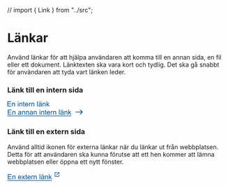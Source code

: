 // import { Link } from "../src";

<Meta title="Design System/Komponenter/Länkar/Översikt" />

# Länkar

<p>Använd länkar för att hjälpa användaren att komma till en annan sida, en fil eller ett dokument. Länktexten ska vara kort och tydlig. Det ska gå snabbt för användaren att tyda vart länken leder.</p>

### Länk till en intern sida

<svg width="97" height="13" viewBox="0 0 97 13" fill="none" xmlns="http://www.w3.org/2000/svg">
    <path d="M0.265625 12V0.546875H8.54688V1.89844H1.78125V5.40625H8.11719V6.75H1.78125V10.6484H8.8125V12H0.265625ZM10.7266 12V3.70312H11.9922V4.88281C12.6016 3.97135 13.4818 3.51562 14.6328 3.51562C15.1328 3.51562 15.5911 3.60677 16.0078 3.78906C16.4297 3.96615 16.7448 4.20052 16.9531 4.49219C17.1615 4.78385 17.3073 5.13021 17.3906 5.53125C17.4427 5.79167 17.4688 6.2474 17.4688 6.89844V12H16.0625V6.95312C16.0625 6.38021 16.0078 5.95312 15.8984 5.67188C15.7891 5.38542 15.5938 5.15885 15.3125 4.99219C15.0365 4.82031 14.7109 4.73438 14.3359 4.73438C13.737 4.73438 13.2188 4.92448 12.7812 5.30469C12.349 5.6849 12.1328 6.40625 12.1328 7.46875V12H10.7266ZM24.0938 2.16406V0.546875H25.5V2.16406H24.0938ZM24.0938 12V3.70312H25.5V12H24.0938ZM27.6484 12V3.70312H28.9141V4.88281C29.5234 3.97135 30.4036 3.51562 31.5547 3.51562C32.0547 3.51562 32.513 3.60677 32.9297 3.78906C33.3516 3.96615 33.6667 4.20052 33.875 4.49219C34.0833 4.78385 34.2292 5.13021 34.3125 5.53125C34.3646 5.79167 34.3906 6.2474 34.3906 6.89844V12H32.9844V6.95312C32.9844 6.38021 32.9297 5.95312 32.8203 5.67188C32.7109 5.38542 32.5156 5.15885 32.2344 4.99219C31.9583 4.82031 31.6328 4.73438 31.2578 4.73438C30.6589 4.73438 30.1406 4.92448 29.7031 5.30469C29.2708 5.6849 29.0547 6.40625 29.0547 7.46875V12H27.6484ZM39.625 10.7422L39.8281 11.9844C39.4323 12.0677 39.0781 12.1094 38.7656 12.1094C38.2552 12.1094 37.8594 12.0286 37.5781 11.8672C37.2969 11.7057 37.099 11.4948 36.9844 11.2344C36.8698 10.9688 36.8125 10.4141 36.8125 9.57031V4.79688H35.7812V3.70312H36.8125V1.64844L38.2109 0.804688V3.70312H39.625V4.79688H38.2109V9.64844C38.2109 10.0495 38.2344 10.3073 38.2812 10.4219C38.3333 10.5365 38.4141 10.6276 38.5234 10.6953C38.638 10.763 38.7995 10.7969 39.0078 10.7969C39.1641 10.7969 39.3698 10.7786 39.625 10.7422ZM46.6875 9.32812L48.1406 9.50781C47.9115 10.3568 47.487 11.0156 46.8672 11.4844C46.2474 11.9531 45.4557 12.1875 44.4922 12.1875C43.2786 12.1875 42.3151 11.8151 41.6016 11.0703C40.8932 10.3203 40.5391 9.27083 40.5391 7.92188C40.5391 6.52604 40.8984 5.44271 41.6172 4.67188C42.3359 3.90104 43.2682 3.51562 44.4141 3.51562C45.5234 3.51562 46.4297 3.89323 47.1328 4.64844C47.8359 5.40365 48.1875 6.46615 48.1875 7.83594C48.1875 7.91927 48.1849 8.04427 48.1797 8.21094H41.9922C42.0443 9.1224 42.3021 9.82031 42.7656 10.3047C43.2292 10.7891 43.8073 11.0312 44.5 11.0312C45.0156 11.0312 45.4557 10.8958 45.8203 10.625C46.1849 10.3542 46.474 9.92188 46.6875 9.32812ZM42.0703 7.05469H46.7031C46.6406 6.35677 46.4635 5.83333 46.1719 5.48438C45.724 4.94271 45.1432 4.67188 44.4297 4.67188C43.7839 4.67188 43.2396 4.88802 42.7969 5.32031C42.3594 5.7526 42.1172 6.33073 42.0703 7.05469ZM49.8984 12V3.70312H51.1641V4.96094C51.487 4.3724 51.7839 3.98438 52.0547 3.79688C52.3307 3.60938 52.6328 3.51562 52.9609 3.51562C53.4349 3.51562 53.9167 3.66667 54.4062 3.96875L53.9219 5.27344C53.5781 5.07031 53.2344 4.96875 52.8906 4.96875C52.5833 4.96875 52.3073 5.0625 52.0625 5.25C51.8177 5.43229 51.6432 5.6875 51.5391 6.01562C51.3828 6.51562 51.3047 7.0625 51.3047 7.65625V12H49.8984ZM55.2422 12V3.70312H56.5078V4.88281C57.1172 3.97135 57.9974 3.51562 59.1484 3.51562C59.6484 3.51562 60.1068 3.60677 60.5234 3.78906C60.9453 3.96615 61.2604 4.20052 61.4688 4.49219C61.6771 4.78385 61.8229 5.13021 61.9062 5.53125C61.9583 5.79167 61.9844 6.2474 61.9844 6.89844V12H60.5781V6.95312C60.5781 6.38021 60.5234 5.95312 60.4141 5.67188C60.3047 5.38542 60.1094 5.15885 59.8281 4.99219C59.5521 4.82031 59.2266 4.73438 58.8516 4.73438C58.2526 4.73438 57.7344 4.92448 57.2969 5.30469C56.8646 5.6849 56.6484 6.40625 56.6484 7.46875V12H55.2422ZM68.5703 12V0.546875H69.9766V12H68.5703ZM77.5781 10.9766C77.0573 11.4193 76.5547 11.7318 76.0703 11.9141C75.5911 12.0964 75.0755 12.1875 74.5234 12.1875C73.612 12.1875 72.9115 11.9661 72.4219 11.5234C71.9323 11.0755 71.6875 10.5052 71.6875 9.8125C71.6875 9.40625 71.7786 9.03646 71.9609 8.70312C72.1484 8.36458 72.3906 8.09375 72.6875 7.89062C72.9896 7.6875 73.3281 7.53385 73.7031 7.42969C73.9792 7.35677 74.3958 7.28646 74.9531 7.21875C76.0885 7.08333 76.9245 6.92188 77.4609 6.73438C77.4661 6.54167 77.4688 6.41927 77.4688 6.36719C77.4688 5.79427 77.3359 5.39062 77.0703 5.15625C76.7109 4.83854 76.1771 4.67969 75.4688 4.67969C74.8073 4.67969 74.3177 4.79688 74 5.03125C73.6875 5.26042 73.4557 5.66927 73.3047 6.25781L71.9297 6.07031C72.0547 5.48177 72.2604 5.00781 72.5469 4.64844C72.8333 4.28385 73.2474 4.00521 73.7891 3.8125C74.3307 3.61458 74.9583 3.51562 75.6719 3.51562C76.3802 3.51562 76.9557 3.59896 77.3984 3.76562C77.8411 3.93229 78.1667 4.14323 78.375 4.39844C78.5833 4.64844 78.7292 4.96615 78.8125 5.35156C78.8594 5.59115 78.8828 6.02344 78.8828 6.64844V8.52344C78.8828 9.83073 78.9115 10.6589 78.9688 11.0078C79.0312 11.3516 79.151 11.6823 79.3281 12H77.8594C77.7135 11.7083 77.6198 11.3672 77.5781 10.9766ZM77.4609 7.83594C76.9505 8.04427 76.1849 8.22135 75.1641 8.36719C74.5859 8.45052 74.1771 8.54427 73.9375 8.64844C73.6979 8.7526 73.513 8.90625 73.3828 9.10938C73.2526 9.30729 73.1875 9.52865 73.1875 9.77344C73.1875 10.1484 73.3281 10.4609 73.6094 10.7109C73.8958 10.9609 74.3125 11.0859 74.8594 11.0859C75.401 11.0859 75.8828 10.9688 76.3047 10.7344C76.7266 10.4948 77.0365 10.1693 77.2344 9.75781C77.3854 9.4401 77.4609 8.97135 77.4609 8.35156V7.83594ZM73.3203 2.07812V0.476562H74.7891V2.07812H73.3203ZM76.2344 2.07812V0.476562H77.7031V2.07812H76.2344ZM81.0703 12V3.70312H82.3359V4.88281C82.9453 3.97135 83.8255 3.51562 84.9766 3.51562C85.4766 3.51562 85.9349 3.60677 86.3516 3.78906C86.7734 3.96615 87.0885 4.20052 87.2969 4.49219C87.5052 4.78385 87.651 5.13021 87.7344 5.53125C87.7865 5.79167 87.8125 6.2474 87.8125 6.89844V12H86.4062V6.95312C86.4062 6.38021 86.3516 5.95312 86.2422 5.67188C86.1328 5.38542 85.9375 5.15885 85.6562 4.99219C85.3802 4.82031 85.0547 4.73438 84.6797 4.73438C84.0807 4.73438 83.5625 4.92448 83.125 5.30469C82.6927 5.6849 82.4766 6.40625 82.4766 7.46875V12H81.0703ZM89.9844 12V0.546875H91.3906V7.07812L94.7188 3.70312H96.5391L93.3672 6.78125L96.8594 12H95.125L92.3828 7.75781L91.3906 8.71094V12H89.9844Z" fill="#005595"/>
    <path d="M-1 14.2812H96.9219V15.4531H-1V14.2812Z" fill="#005595"/>
</svg>

<div className="py-6">
    <svg width="175" height="24" viewBox="0 0 175 24" fill="none" xmlns="http://www.w3.org/2000/svg">
        <path d="M1.26562 18V6.54688H9.54688V7.89844H2.78125V11.4062H9.11719V12.75H2.78125V16.6484H9.8125V18H1.26562ZM11.7266 18V9.70312H12.9922V10.8828C13.6016 9.97135 14.4818 9.51562 15.6328 9.51562C16.1328 9.51562 16.5911 9.60677 17.0078 9.78906C17.4297 9.96615 17.7448 10.2005 17.9531 10.4922C18.1615 10.7839 18.3073 11.1302 18.3906 11.5312C18.4427 11.7917 18.4688 12.2474 18.4688 12.8984V18H17.0625V12.9531C17.0625 12.3802 17.0078 11.9531 16.8984 11.6719C16.7891 11.3854 16.5938 11.1589 16.3125 10.9922C16.0365 10.8203 15.7109 10.7344 15.3359 10.7344C14.737 10.7344 14.2188 10.9245 13.7812 11.3047C13.349 11.6849 13.1328 12.4062 13.1328 13.4688V18H11.7266ZM30.5 16.9766C29.9792 17.4193 29.4766 17.7318 28.9922 17.9141C28.513 18.0964 27.9974 18.1875 27.4453 18.1875C26.5339 18.1875 25.8333 17.9661 25.3438 17.5234C24.8542 17.0755 24.6094 16.5052 24.6094 15.8125C24.6094 15.4062 24.7005 15.0365 24.8828 14.7031C25.0703 14.3646 25.3125 14.0938 25.6094 13.8906C25.9115 13.6875 26.25 13.5339 26.625 13.4297C26.901 13.3568 27.3177 13.2865 27.875 13.2188C29.0104 13.0833 29.8464 12.9219 30.3828 12.7344C30.388 12.5417 30.3906 12.4193 30.3906 12.3672C30.3906 11.7943 30.2578 11.3906 29.9922 11.1562C29.6328 10.8385 29.099 10.6797 28.3906 10.6797C27.7292 10.6797 27.2396 10.7969 26.9219 11.0312C26.6094 11.2604 26.3776 11.6693 26.2266 12.2578L24.8516 12.0703C24.9766 11.4818 25.1823 11.0078 25.4688 10.6484C25.7552 10.2839 26.1693 10.0052 26.7109 9.8125C27.2526 9.61458 27.8802 9.51562 28.5938 9.51562C29.3021 9.51562 29.8776 9.59896 30.3203 9.76562C30.763 9.93229 31.0885 10.1432 31.2969 10.3984C31.5052 10.6484 31.651 10.9661 31.7344 11.3516C31.7812 11.5911 31.8047 12.0234 31.8047 12.6484V14.5234C31.8047 15.8307 31.8333 16.6589 31.8906 17.0078C31.9531 17.3516 32.0729 17.6823 32.25 18H30.7812C30.6354 17.7083 30.5417 17.3672 30.5 16.9766ZM30.3828 13.8359C29.8724 14.0443 29.1068 14.2214 28.0859 14.3672C27.5078 14.4505 27.099 14.5443 26.8594 14.6484C26.6198 14.7526 26.4349 14.9062 26.3047 15.1094C26.1745 15.3073 26.1094 15.5286 26.1094 15.7734C26.1094 16.1484 26.25 16.4609 26.5312 16.7109C26.8177 16.9609 27.2344 17.0859 27.7812 17.0859C28.3229 17.0859 28.8047 16.9688 29.2266 16.7344C29.6484 16.4948 29.9583 16.1693 30.1562 15.7578C30.3073 15.4401 30.3828 14.9714 30.3828 14.3516V13.8359ZM33.9922 18V9.70312H35.2578V10.8828C35.8672 9.97135 36.7474 9.51562 37.8984 9.51562C38.3984 9.51562 38.8568 9.60677 39.2734 9.78906C39.6953 9.96615 40.0104 10.2005 40.2188 10.4922C40.4271 10.7839 40.5729 11.1302 40.6562 11.5312C40.7083 11.7917 40.7344 12.2474 40.7344 12.8984V18H39.3281V12.9531C39.3281 12.3802 39.2734 11.9531 39.1641 11.6719C39.0547 11.3854 38.8594 11.1589 38.5781 10.9922C38.3021 10.8203 37.9766 10.7344 37.6016 10.7344C37.0026 10.7344 36.4844 10.9245 36.0469 11.3047C35.6146 11.6849 35.3984 12.4062 35.3984 13.4688V18H33.9922ZM42.8984 18V9.70312H44.1641V10.8828C44.7734 9.97135 45.6536 9.51562 46.8047 9.51562C47.3047 9.51562 47.763 9.60677 48.1797 9.78906C48.6016 9.96615 48.9167 10.2005 49.125 10.4922C49.3333 10.7839 49.4792 11.1302 49.5625 11.5312C49.6146 11.7917 49.6406 12.2474 49.6406 12.8984V18H48.2344V12.9531C48.2344 12.3802 48.1797 11.9531 48.0703 11.6719C47.9609 11.3854 47.7656 11.1589 47.4844 10.9922C47.2083 10.8203 46.8828 10.7344 46.5078 10.7344C45.9089 10.7344 45.3906 10.9245 44.9531 11.3047C44.5208 11.6849 44.3047 12.4062 44.3047 13.4688V18H42.8984ZM57.2188 16.9766C56.6979 17.4193 56.1953 17.7318 55.7109 17.9141C55.2318 18.0964 54.7161 18.1875 54.1641 18.1875C53.2526 18.1875 52.5521 17.9661 52.0625 17.5234C51.5729 17.0755 51.3281 16.5052 51.3281 15.8125C51.3281 15.4062 51.4193 15.0365 51.6016 14.7031C51.7891 14.3646 52.0312 14.0938 52.3281 13.8906C52.6302 13.6875 52.9688 13.5339 53.3438 13.4297C53.6198 13.3568 54.0365 13.2865 54.5938 13.2188C55.7292 13.0833 56.5651 12.9219 57.1016 12.7344C57.1068 12.5417 57.1094 12.4193 57.1094 12.3672C57.1094 11.7943 56.9766 11.3906 56.7109 11.1562C56.3516 10.8385 55.8177 10.6797 55.1094 10.6797C54.4479 10.6797 53.9583 10.7969 53.6406 11.0312C53.3281 11.2604 53.0964 11.6693 52.9453 12.2578L51.5703 12.0703C51.6953 11.4818 51.901 11.0078 52.1875 10.6484C52.474 10.2839 52.888 10.0052 53.4297 9.8125C53.9714 9.61458 54.599 9.51562 55.3125 9.51562C56.0208 9.51562 56.5964 9.59896 57.0391 9.76562C57.4818 9.93229 57.8073 10.1432 58.0156 10.3984C58.224 10.6484 58.3698 10.9661 58.4531 11.3516C58.5 11.5911 58.5234 12.0234 58.5234 12.6484V14.5234C58.5234 15.8307 58.5521 16.6589 58.6094 17.0078C58.6719 17.3516 58.7917 17.6823 58.9688 18H57.5C57.3542 17.7083 57.2604 17.3672 57.2188 16.9766ZM57.1016 13.8359C56.5911 14.0443 55.8255 14.2214 54.8047 14.3672C54.2266 14.4505 53.8177 14.5443 53.5781 14.6484C53.3385 14.7526 53.1536 14.9062 53.0234 15.1094C52.8932 15.3073 52.8281 15.5286 52.8281 15.7734C52.8281 16.1484 52.9688 16.4609 53.25 16.7109C53.5365 16.9609 53.9531 17.0859 54.5 17.0859C55.0417 17.0859 55.5234 16.9688 55.9453 16.7344C56.3672 16.4948 56.6771 16.1693 56.875 15.7578C57.026 15.4401 57.1016 14.9714 57.1016 14.3516V13.8359ZM60.7109 18V9.70312H61.9766V10.8828C62.5859 9.97135 63.4661 9.51562 64.6172 9.51562C65.1172 9.51562 65.5755 9.60677 65.9922 9.78906C66.4141 9.96615 66.7292 10.2005 66.9375 10.4922C67.1458 10.7839 67.2917 11.1302 67.375 11.5312C67.4271 11.7917 67.4531 12.2474 67.4531 12.8984V18H66.0469V12.9531C66.0469 12.3802 65.9922 11.9531 65.8828 11.6719C65.7734 11.3854 65.5781 11.1589 65.2969 10.9922C65.0208 10.8203 64.6953 10.7344 64.3203 10.7344C63.7214 10.7344 63.2031 10.9245 62.7656 11.3047C62.3333 11.6849 62.1172 12.4062 62.1172 13.4688V18H60.7109ZM74.0781 8.16406V6.54688H75.4844V8.16406H74.0781ZM74.0781 18V9.70312H75.4844V18H74.0781ZM77.6328 18V9.70312H78.8984V10.8828C79.5078 9.97135 80.388 9.51562 81.5391 9.51562C82.0391 9.51562 82.4974 9.60677 82.9141 9.78906C83.3359 9.96615 83.651 10.2005 83.8594 10.4922C84.0677 10.7839 84.2135 11.1302 84.2969 11.5312C84.349 11.7917 84.375 12.2474 84.375 12.8984V18H82.9688V12.9531C82.9688 12.3802 82.9141 11.9531 82.8047 11.6719C82.6953 11.3854 82.5 11.1589 82.2188 10.9922C81.9427 10.8203 81.6172 10.7344 81.2422 10.7344C80.6432 10.7344 80.125 10.9245 79.6875 11.3047C79.2552 11.6849 79.0391 12.4062 79.0391 13.4688V18H77.6328ZM89.6094 16.7422L89.8125 17.9844C89.4167 18.0677 89.0625 18.1094 88.75 18.1094C88.2396 18.1094 87.8438 18.0286 87.5625 17.8672C87.2812 17.7057 87.0833 17.4948 86.9688 17.2344C86.8542 16.9688 86.7969 16.4141 86.7969 15.5703V10.7969H85.7656V9.70312H86.7969V7.64844L88.1953 6.80469V9.70312H89.6094V10.7969H88.1953V15.6484C88.1953 16.0495 88.2188 16.3073 88.2656 16.4219C88.3177 16.5365 88.3984 16.6276 88.5078 16.6953C88.6224 16.763 88.7839 16.7969 88.9922 16.7969C89.1484 16.7969 89.3542 16.7786 89.6094 16.7422ZM96.6719 15.3281L98.125 15.5078C97.8958 16.3568 97.4714 17.0156 96.8516 17.4844C96.2318 17.9531 95.4401 18.1875 94.4766 18.1875C93.263 18.1875 92.2995 17.8151 91.5859 17.0703C90.8776 16.3203 90.5234 15.2708 90.5234 13.9219C90.5234 12.526 90.8828 11.4427 91.6016 10.6719C92.3203 9.90104 93.2526 9.51562 94.3984 9.51562C95.5078 9.51562 96.4141 9.89323 97.1172 10.6484C97.8203 11.4036 98.1719 12.4661 98.1719 13.8359C98.1719 13.9193 98.1693 14.0443 98.1641 14.2109H91.9766C92.0286 15.1224 92.2865 15.8203 92.75 16.3047C93.2135 16.7891 93.7917 17.0312 94.4844 17.0312C95 17.0312 95.4401 16.8958 95.8047 16.625C96.1693 16.3542 96.4583 15.9219 96.6719 15.3281ZM92.0547 13.0547H96.6875C96.625 12.3568 96.4479 11.8333 96.1562 11.4844C95.7083 10.9427 95.1276 10.6719 94.4141 10.6719C93.7682 10.6719 93.224 10.888 92.7812 11.3203C92.3438 11.7526 92.1016 12.3307 92.0547 13.0547ZM99.8828 18V9.70312H101.148V10.9609C101.471 10.3724 101.768 9.98438 102.039 9.79688C102.315 9.60938 102.617 9.51562 102.945 9.51562C103.419 9.51562 103.901 9.66667 104.391 9.96875L103.906 11.2734C103.562 11.0703 103.219 10.9688 102.875 10.9688C102.568 10.9688 102.292 11.0625 102.047 11.25C101.802 11.4323 101.628 11.6875 101.523 12.0156C101.367 12.5156 101.289 13.0625 101.289 13.6562V18H99.8828ZM105.227 18V9.70312H106.492V10.8828C107.102 9.97135 107.982 9.51562 109.133 9.51562C109.633 9.51562 110.091 9.60677 110.508 9.78906C110.93 9.96615 111.245 10.2005 111.453 10.4922C111.661 10.7839 111.807 11.1302 111.891 11.5312C111.943 11.7917 111.969 12.2474 111.969 12.8984V18H110.562V12.9531C110.562 12.3802 110.508 11.9531 110.398 11.6719C110.289 11.3854 110.094 11.1589 109.812 10.9922C109.536 10.8203 109.211 10.7344 108.836 10.7344C108.237 10.7344 107.719 10.9245 107.281 11.3047C106.849 11.6849 106.633 12.4062 106.633 13.4688V18H105.227ZM118.555 18V6.54688H119.961V18H118.555ZM127.562 16.9766C127.042 17.4193 126.539 17.7318 126.055 17.9141C125.576 18.0964 125.06 18.1875 124.508 18.1875C123.596 18.1875 122.896 17.9661 122.406 17.5234C121.917 17.0755 121.672 16.5052 121.672 15.8125C121.672 15.4062 121.763 15.0365 121.945 14.7031C122.133 14.3646 122.375 14.0938 122.672 13.8906C122.974 13.6875 123.312 13.5339 123.688 13.4297C123.964 13.3568 124.38 13.2865 124.938 13.2188C126.073 13.0833 126.909 12.9219 127.445 12.7344C127.451 12.5417 127.453 12.4193 127.453 12.3672C127.453 11.7943 127.32 11.3906 127.055 11.1562C126.695 10.8385 126.161 10.6797 125.453 10.6797C124.792 10.6797 124.302 10.7969 123.984 11.0312C123.672 11.2604 123.44 11.6693 123.289 12.2578L121.914 12.0703C122.039 11.4818 122.245 11.0078 122.531 10.6484C122.818 10.2839 123.232 10.0052 123.773 9.8125C124.315 9.61458 124.943 9.51562 125.656 9.51562C126.365 9.51562 126.94 9.59896 127.383 9.76562C127.826 9.93229 128.151 10.1432 128.359 10.3984C128.568 10.6484 128.714 10.9661 128.797 11.3516C128.844 11.5911 128.867 12.0234 128.867 12.6484V14.5234C128.867 15.8307 128.896 16.6589 128.953 17.0078C129.016 17.3516 129.135 17.6823 129.312 18H127.844C127.698 17.7083 127.604 17.3672 127.562 16.9766ZM127.445 13.8359C126.935 14.0443 126.169 14.2214 125.148 14.3672C124.57 14.4505 124.161 14.5443 123.922 14.6484C123.682 14.7526 123.497 14.9062 123.367 15.1094C123.237 15.3073 123.172 15.5286 123.172 15.7734C123.172 16.1484 123.312 16.4609 123.594 16.7109C123.88 16.9609 124.297 17.0859 124.844 17.0859C125.385 17.0859 125.867 16.9688 126.289 16.7344C126.711 16.4948 127.021 16.1693 127.219 15.7578C127.37 15.4401 127.445 14.9714 127.445 14.3516V13.8359ZM123.305 8.07812V6.47656H124.773V8.07812H123.305ZM126.219 8.07812V6.47656H127.688V8.07812H126.219ZM131.055 18V9.70312H132.32V10.8828C132.93 9.97135 133.81 9.51562 134.961 9.51562C135.461 9.51562 135.919 9.60677 136.336 9.78906C136.758 9.96615 137.073 10.2005 137.281 10.4922C137.49 10.7839 137.635 11.1302 137.719 11.5312C137.771 11.7917 137.797 12.2474 137.797 12.8984V18H136.391V12.9531C136.391 12.3802 136.336 11.9531 136.227 11.6719C136.117 11.3854 135.922 11.1589 135.641 10.9922C135.365 10.8203 135.039 10.7344 134.664 10.7344C134.065 10.7344 133.547 10.9245 133.109 11.3047C132.677 11.6849 132.461 12.4062 132.461 13.4688V18H131.055ZM139.969 18V6.54688H141.375V13.0781L144.703 9.70312H146.523L143.352 12.7812L146.844 18H145.109L142.367 13.7578L141.375 14.7109V18H139.969Z" fill="#005595"/>
        <path d="M0 20.2812H146.906V21.4531H0V20.2812Z" fill="#005595"/>
        <path d="M167.5 6.16602L166.325 7.34102L170.142 11.166H156.667V12.8327H170.142L166.317 16.6577L167.5 17.8327L173.333 11.9993L167.5 6.16602Z" fill="#005595"/>
    </svg>
</div>

### Länk till en extern sida

<p>Använd alltid ikonen för externa länkar när du länkar ut från webbplatsen. Detta för att användaren ska kunna förutse att ett hen kommer att lämna webbplatsen eller öppna ett nytt fönster.</p>

<svg width="121" height="24" viewBox="0 0 121 24" fill="none" xmlns="http://www.w3.org/2000/svg">
<path d="M1.26562 18V6.54688H9.54688V7.89844H2.78125V11.4062H9.11719V12.75H2.78125V16.6484H9.8125V18H1.26562ZM11.7266 18V9.70312H12.9922V10.8828C13.6016 9.97135 14.4818 9.51562 15.6328 9.51562C16.1328 9.51562 16.5911 9.60677 17.0078 9.78906C17.4297 9.96615 17.7448 10.2005 17.9531 10.4922C18.1615 10.7839 18.3073 11.1302 18.3906 11.5312C18.4427 11.7917 18.4688 12.2474 18.4688 12.8984V18H17.0625V12.9531C17.0625 12.3802 17.0078 11.9531 16.8984 11.6719C16.7891 11.3854 16.5938 11.1589 16.3125 10.9922C16.0365 10.8203 15.7109 10.7344 15.3359 10.7344C14.737 10.7344 14.2188 10.9245 13.7812 11.3047C13.349 11.6849 13.1328 12.4062 13.1328 13.4688V18H11.7266ZM30.7656 15.3281L32.2188 15.5078C31.9896 16.3568 31.5651 17.0156 30.9453 17.4844C30.3255 17.9531 29.5339 18.1875 28.5703 18.1875C27.3568 18.1875 26.3932 17.8151 25.6797 17.0703C24.9714 16.3203 24.6172 15.2708 24.6172 13.9219C24.6172 12.526 24.9766 11.4427 25.6953 10.6719C26.4141 9.90104 27.3464 9.51562 28.4922 9.51562C29.6016 9.51562 30.5078 9.89323 31.2109 10.6484C31.9141 11.4036 32.2656 12.4661 32.2656 13.8359C32.2656 13.9193 32.263 14.0443 32.2578 14.2109H26.0703C26.1224 15.1224 26.3802 15.8203 26.8438 16.3047C27.3073 16.7891 27.8854 17.0312 28.5781 17.0312C29.0938 17.0312 29.5339 16.8958 29.8984 16.625C30.263 16.3542 30.5521 15.9219 30.7656 15.3281ZM26.1484 13.0547H30.7812C30.7188 12.3568 30.5417 11.8333 30.25 11.4844C29.8021 10.9427 29.2214 10.6719 28.5078 10.6719C27.862 10.6719 27.3177 10.888 26.875 11.3203C26.4375 11.7526 26.1953 12.3307 26.1484 13.0547ZM33.0547 18L36.0859 13.6875L33.2812 9.70312H35.0391L36.3125 11.6484C36.5521 12.0182 36.7448 12.3281 36.8906 12.5781C37.1198 12.2344 37.3307 11.9297 37.5234 11.6641L38.9219 9.70312H40.6016L37.7344 13.6094L40.8203 18H39.0938L37.3906 15.4219L36.9375 14.7266L34.7578 18H33.0547ZM45.0625 16.7422L45.2656 17.9844C44.8698 18.0677 44.5156 18.1094 44.2031 18.1094C43.6927 18.1094 43.2969 18.0286 43.0156 17.8672C42.7344 17.7057 42.5365 17.4948 42.4219 17.2344C42.3073 16.9688 42.25 16.4141 42.25 15.5703V10.7969H41.2188V9.70312H42.25V7.64844L43.6484 6.80469V9.70312H45.0625V10.7969H43.6484V15.6484C43.6484 16.0495 43.6719 16.3073 43.7188 16.4219C43.7708 16.5365 43.8516 16.6276 43.9609 16.6953C44.0755 16.763 44.237 16.7969 44.4453 16.7969C44.6016 16.7969 44.8073 16.7786 45.0625 16.7422ZM52.125 15.3281L53.5781 15.5078C53.349 16.3568 52.9245 17.0156 52.3047 17.4844C51.6849 17.9531 50.8932 18.1875 49.9297 18.1875C48.7161 18.1875 47.7526 17.8151 47.0391 17.0703C46.3307 16.3203 45.9766 15.2708 45.9766 13.9219C45.9766 12.526 46.3359 11.4427 47.0547 10.6719C47.7734 9.90104 48.7057 9.51562 49.8516 9.51562C50.9609 9.51562 51.8672 9.89323 52.5703 10.6484C53.2734 11.4036 53.625 12.4661 53.625 13.8359C53.625 13.9193 53.6224 14.0443 53.6172 14.2109H47.4297C47.4818 15.1224 47.7396 15.8203 48.2031 16.3047C48.6667 16.7891 49.2448 17.0312 49.9375 17.0312C50.4531 17.0312 50.8932 16.8958 51.2578 16.625C51.6224 16.3542 51.9115 15.9219 52.125 15.3281ZM47.5078 13.0547H52.1406C52.0781 12.3568 51.901 11.8333 51.6094 11.4844C51.1615 10.9427 50.5807 10.6719 49.8672 10.6719C49.2214 10.6719 48.6771 10.888 48.2344 11.3203C47.7969 11.7526 47.5547 12.3307 47.5078 13.0547ZM55.3359 18V9.70312H56.6016V10.9609C56.9245 10.3724 57.2214 9.98438 57.4922 9.79688C57.7682 9.60938 58.0703 9.51562 58.3984 9.51562C58.8724 9.51562 59.3542 9.66667 59.8438 9.96875L59.3594 11.2734C59.0156 11.0703 58.6719 10.9688 58.3281 10.9688C58.0208 10.9688 57.7448 11.0625 57.5 11.25C57.2552 11.4323 57.0807 11.6875 56.9766 12.0156C56.8203 12.5156 56.7422 13.0625 56.7422 13.6562V18H55.3359ZM60.6797 18V9.70312H61.9453V10.8828C62.5547 9.97135 63.4349 9.51562 64.5859 9.51562C65.0859 9.51562 65.5443 9.60677 65.9609 9.78906C66.3828 9.96615 66.6979 10.2005 66.9062 10.4922C67.1146 10.7839 67.2604 11.1302 67.3438 11.5312C67.3958 11.7917 67.4219 12.2474 67.4219 12.8984V18H66.0156V12.9531C66.0156 12.3802 65.9609 11.9531 65.8516 11.6719C65.7422 11.3854 65.5469 11.1589 65.2656 10.9922C64.9896 10.8203 64.6641 10.7344 64.2891 10.7344C63.6901 10.7344 63.1719 10.9245 62.7344 11.3047C62.3021 11.6849 62.0859 12.4062 62.0859 13.4688V18H60.6797ZM74.0078 18V6.54688H75.4141V18H74.0078ZM83.0156 16.9766C82.4948 17.4193 81.9922 17.7318 81.5078 17.9141C81.0286 18.0964 80.513 18.1875 79.9609 18.1875C79.0495 18.1875 78.349 17.9661 77.8594 17.5234C77.3698 17.0755 77.125 16.5052 77.125 15.8125C77.125 15.4062 77.2161 15.0365 77.3984 14.7031C77.5859 14.3646 77.8281 14.0938 78.125 13.8906C78.4271 13.6875 78.7656 13.5339 79.1406 13.4297C79.4167 13.3568 79.8333 13.2865 80.3906 13.2188C81.526 13.0833 82.362 12.9219 82.8984 12.7344C82.9036 12.5417 82.9062 12.4193 82.9062 12.3672C82.9062 11.7943 82.7734 11.3906 82.5078 11.1562C82.1484 10.8385 81.6146 10.6797 80.9062 10.6797C80.2448 10.6797 79.7552 10.7969 79.4375 11.0312C79.125 11.2604 78.8932 11.6693 78.7422 12.2578L77.3672 12.0703C77.4922 11.4818 77.6979 11.0078 77.9844 10.6484C78.2708 10.2839 78.6849 10.0052 79.2266 9.8125C79.7682 9.61458 80.3958 9.51562 81.1094 9.51562C81.8177 9.51562 82.3932 9.59896 82.8359 9.76562C83.2786 9.93229 83.6042 10.1432 83.8125 10.3984C84.0208 10.6484 84.1667 10.9661 84.25 11.3516C84.2969 11.5911 84.3203 12.0234 84.3203 12.6484V14.5234C84.3203 15.8307 84.349 16.6589 84.4062 17.0078C84.4688 17.3516 84.5885 17.6823 84.7656 18H83.2969C83.151 17.7083 83.0573 17.3672 83.0156 16.9766ZM82.8984 13.8359C82.388 14.0443 81.6224 14.2214 80.6016 14.3672C80.0234 14.4505 79.6146 14.5443 79.375 14.6484C79.1354 14.7526 78.9505 14.9062 78.8203 15.1094C78.6901 15.3073 78.625 15.5286 78.625 15.7734C78.625 16.1484 78.7656 16.4609 79.0469 16.7109C79.3333 16.9609 79.75 17.0859 80.2969 17.0859C80.8385 17.0859 81.3203 16.9688 81.7422 16.7344C82.1641 16.4948 82.474 16.1693 82.6719 15.7578C82.8229 15.4401 82.8984 14.9714 82.8984 14.3516V13.8359ZM78.7578 8.07812V6.47656H80.2266V8.07812H78.7578ZM81.6719 8.07812V6.47656H83.1406V8.07812H81.6719ZM86.5078 18V9.70312H87.7734V10.8828C88.3828 9.97135 89.263 9.51562 90.4141 9.51562C90.9141 9.51562 91.3724 9.60677 91.7891 9.78906C92.2109 9.96615 92.526 10.2005 92.7344 10.4922C92.9427 10.7839 93.0885 11.1302 93.1719 11.5312C93.224 11.7917 93.25 12.2474 93.25 12.8984V18H91.8438V12.9531C91.8438 12.3802 91.7891 11.9531 91.6797 11.6719C91.5703 11.3854 91.375 11.1589 91.0938 10.9922C90.8177 10.8203 90.4922 10.7344 90.1172 10.7344C89.5182 10.7344 89 10.9245 88.5625 11.3047C88.1302 11.6849 87.9141 12.4062 87.9141 13.4688V18H86.5078ZM95.4219 18V6.54688H96.8281V13.0781L100.156 9.70312H101.977L98.8047 12.7812L102.297 18H100.562L97.8203 13.7578L96.8281 14.7109V18H95.4219Z" fill="#005595"/>
<path d="M0 20.2812H102.359V21.4531H0V20.2812Z" fill="#005595"/>
<path d="M118.083 11.0833H109.917V2.91667H114V1.75H109.917C109.269 1.75 108.75 2.275 108.75 2.91667V11.0833C108.75 11.725 109.269 12.25 109.917 12.25H118.083C118.725 12.25 119.25 11.725 119.25 11.0833V7H118.083V11.0833ZM115.167 1.75V2.91667H117.261L111.527 8.65083L112.349 9.47333L118.083 3.73917V5.83333H119.25V1.75H115.167Z" fill="#005595"/>
</svg>

